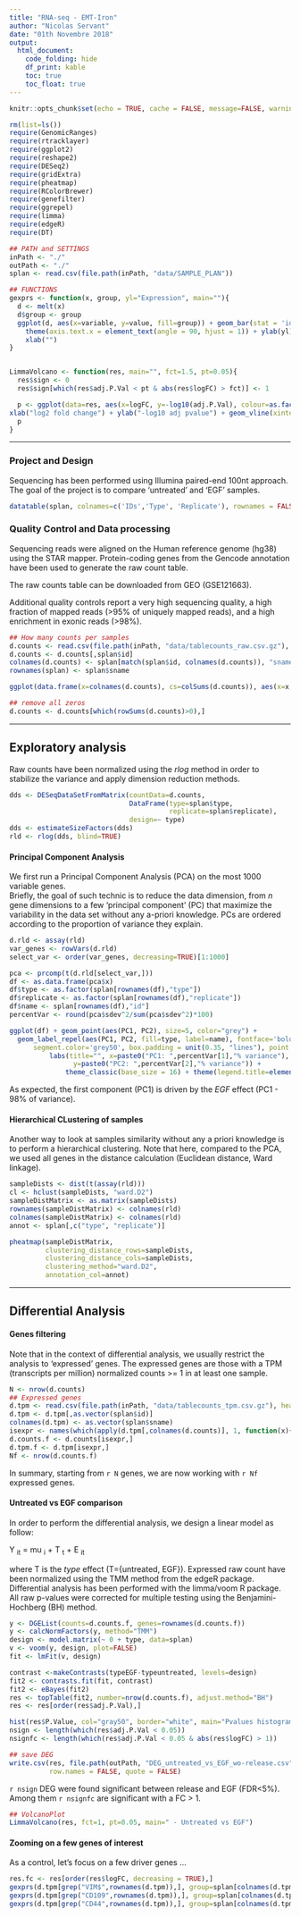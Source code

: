 ```yaml
---
title: "RNA-seq - EMT-Iron"
author: "Nicolas Servant"
date: "01th Novembre 2018"
output: 
  html_document:
    code_folding: hide
    df_print: kable
    toc: true
    toc_float: true
---
```


```r
knitr::opts_chunk$set(echo = TRUE, cache = FALSE, message=FALSE, warning=FALSE)
```

```r
rm(list=ls())
require(GenomicRanges)
require(rtracklayer)
require(ggplot2)
require(reshape2)
require(DESeq2)
require(gridExtra)
require(pheatmap)
require(RColorBrewer)
require(genefilter)
require(ggrepel)
require(limma)
require(edgeR)
require(DT)

## PATH and SETTINGS
inPath <- "./"
outPath <- "./"
splan <- read.csv(file.path(inPath, "data/SAMPLE_PLAN"))

## FUNCTIONS
gexprs <- function(x, group, yl="Expression", main=""){
  d <- melt(x)
  d$group <- group
  ggplot(d, aes(x=variable, y=value, fill=group)) + geom_bar(stat = 'identity') + theme_classic() + ggtitle(main) +
    theme(axis.text.x = element_text(angle = 90, hjust = 1)) + ylab(yl) +
    xlab("")
}


LimmaVolcano <- function(res, main="", fct=1.5, pt=0.05){
  res$sign <- 0
  res$sign[which(res$adj.P.Val < pt & abs(res$logFC) > fct)] <- 1

  p <- ggplot(data=res, aes(x=logFC, y=-log10(adj.P.Val), colour=as.factor(sign))) +  geom_point(alpha=0.4, size=2) + scale_color_manual(name="", values=c("1"="red", "0"="black")) + ggtitle(paste0("Volcano Plot - Limma ", main)) + theme(legend.position = "none") +
xlab("log2 fold change") + ylab("-log10 adj pvalue") + geom_vline(xintercept=c(-fct, fct), linetype=2) + geom_hline(yintercept=-log10(pt), linetype=2)
  p
}


```

-------------------------------------------

### Project and Design

Sequencing has been performed using Illumina paired-end 100nt approach. The goal of the project is to compare 'untreated' and 'EGF' samples.   

```r
datatable(splan, colnames=c('IDs','Type', 'Replicate'), rownames = FALSE, escape = FALSE, filter = 'top', caption = 'Experimental design')
```

### Quality Control and Data processing

Sequencing reads were aligned on the Human reference genome (hg38) using the STAR mapper. Protein-coding genes from the Gencode annotation have been used to generate the raw count table.   

The raw counts table can be downloaded from GEO (GSE121663).

Additional quality controls report a very high sequencing quality, a high fraction of mapped reads (>95% of uniquely mapped reads), and a high enrichment in exonic reads (>98%).  

```r
## How many counts per samples
d.counts <- read.csv(file.path(inPath, "data/tablecounts_raw.csv.gz"), header=TRUE, row.names=1)
d.counts <- d.counts[,splan$id]
colnames(d.counts) <- splan[match(splan$id, colnames(d.counts)), "sname"]
rownames(splan) <- splan$sname

ggplot(data.frame(x=colnames(d.counts), cs=colSums(d.counts)), aes(x=x, y=as.numeric(cs))) + geom_bar(stat="identity") + xlab("") + theme_classic() + ylab("Read counts") + theme(axis.text.x = element_text(angle = 90, hjust = 1)) 

## remove all zeros
d.counts <- d.counts[which(rowSums(d.counts)>0),]
```

-------------------------------------------

## Exploratory analysis

Raw counts have been normalized using the *rlog* method in order to stabilize the variance and apply dimension reduction methods.  

```r
dds <- DESeqDataSetFromMatrix(countData=d.counts, 
                              DataFrame(type=splan$type, 
                                        replicate=splan$replicate), 
                              design=~ type)
dds <- estimateSizeFactors(dds)
rld <- rlog(dds, blind=TRUE)
```


#### **Principal Component Analysis**

We first run a Principal Component Analysis (PCA) on the most 1000 variable genes.  
Briefly, the goal of such technic is to reduce the data dimension, from *n* gene dimensions to a few 'principal component' (PC) that maximize the variability in the data set without any a-priori knowledge. PCs are ordered according to the proportion of variance they explain.

```r
d.rld <- assay(rld)
var_genes <- rowVars(d.rld)
select_var <- order(var_genes, decreasing=TRUE)[1:1000]

pca <- prcomp(t(d.rld[select_var,]))
df <- as.data.frame(pca$x)
df$type <- as.factor(splan[rownames(df),"type"])
df$replicate <- as.factor(splan[rownames(df),"replicate"])
df$name <- splan[rownames(df),"id"]
percentVar <- round(pca$sdev^2/sum(pca$sdev^2)*100)

ggplot(df) + geom_point(aes(PC1, PC2), size=5, color="grey") +
  geom_label_repel(aes(PC1, PC2, fill=type, label=name), fontface='bold', color='white',
      segment.color='grey50', box.padding = unit(0.35, "lines"), point.padding = unit(0.5, "lines")) +
          labs(title="", x=paste0("PC1: ",percentVar[1],"% variance"), 
                y=paste0("PC2: ",percentVar[2],"% variance")) +
              theme_classic(base_size = 16) + theme(legend.title=element_blank())

```

As expected, the first component (PC1) is driven by the *EGF* effect (PC1 - 98% of variance).

#### **Hierarchical CLustering of samples**

Another way to look at samples similarity without any a priori knowledge is to perform a hierarchical clustering. Note that here, compared to the PCA, we used all genes in the distance calculation (Euclidean distance, Ward linkage).

```r
sampleDists <- dist(t(assay(rld)))
cl <- hclust(sampleDists, "ward.D2")
sampleDistMatrix <- as.matrix(sampleDists)
rownames(sampleDistMatrix) <- colnames(rld)
colnames(sampleDistMatrix) <- colnames(rld)
annot <- splan[,c("type", "replicate")]

pheatmap(sampleDistMatrix,
         clustering_distance_rows=sampleDists,
         clustering_distance_cols=sampleDists,
         clustering_method="ward.D2",
         annotation_col=annot)
```

-------------------------------------------

## Differential Analysis

#### **Genes filtering**

Note that in the context of differential analysis, we usually restrict the analysis to 'expressed' genes.
The expressed genes are those with a TPM (transcripts per million) normalized counts >= 1 in at least one sample.

```r
N <- nrow(d.counts)
## Expressed genes
d.tpm <- read.csv(file.path(inPath, "data/tablecounts_tpm.csv.gz"), header=TRUE, row.names=1)
d.tpm <- d.tpm[,as.vector(splan$id)]
colnames(d.tpm) <- as.vector(splan$sname)
isexpr <- names(which(apply(d.tpm[,colnames(d.counts)], 1, function(x){length(which(x>=1))})>=1))
d.counts.f <- d.counts[isexpr,]
d.tpm.f <- d.tpm[isexpr,]
Nf <- nrow(d.counts.f)
```

In summary, starting from `r N` genes, we are now working with `r Nf` expressed genes.

#### **Untreated vs EGF comparison**

In order to perform the differential analysis, we design a linear model as follow: 

Y ~it~ = mu ~i~ + T ~t~ + E ~it~  

where T is the *type* effect (T={untreated, EGF}).
Expressed raw count have been normalized using the TMM method from the edgeR package. Differential analysis has been performed with the limma/voom R package. All raw p-values were corrected for multiple testing using the Benjamini-Hochberg (BH) method.


```r
y <- DGEList(counts=d.counts.f, genes=rownames(d.counts.f))
y <- calcNormFactors(y, method="TMM")
design <- model.matrix(~ 0 + type, data=splan)
v <- voom(y, design, plot=FALSE)
fit <- lmFit(v, design)

contrast <-makeContrasts(typeEGF-typeuntreated, levels=design)
fit2 <- contrasts.fit(fit, contrast)
fit2 <- eBayes(fit2)
res <- topTable(fit2, number=nrow(d.counts.f), adjust.method="BH")
res <- res[order(res$adj.P.Val),]

hist(res$P.Value, col="gray50", border="white", main="Pvalues histogram")
nsign <- length(which(res$adj.P.Val < 0.05))
nsignfc <- length(which(res$adj.P.Val < 0.05 & abs(res$logFC) > 1))

## save DEG
write.csv(res, file.path(outPath, "DEG_untreated_vs_EGF_wo-release.csv"), 
          row.names = FALSE, quote = FALSE)

```


`r nsign` DEG were found significant between release and EGF (FDR<5%).
Among them `r nsignfc` are significant with a FC > 1.

```r
## VolcanoPlot
LimmaVolcano(res, fct=1, pt=0.05, main=" - Untreated vs EGF")
```

#### **Zooming on a few genes of interest**

As a control, let's focus on a few driver genes ...

```r
res.fc <- res[order(res$logFC, decreasing = TRUE),]
gexprs(d.tpm[grep("VIM$",rownames(d.tpm)),], group=splan[colnames(d.tpm),"type"], main="VIM")
gexprs(d.tpm[grep("CD109",rownames(d.tpm)),], group=splan[colnames(d.tpm),"type"], main="CD109")
gexprs(d.tpm[grep("CD44",rownames(d.tpm)),], group=splan[colnames(d.tpm),"type"], main="CD44")
```

